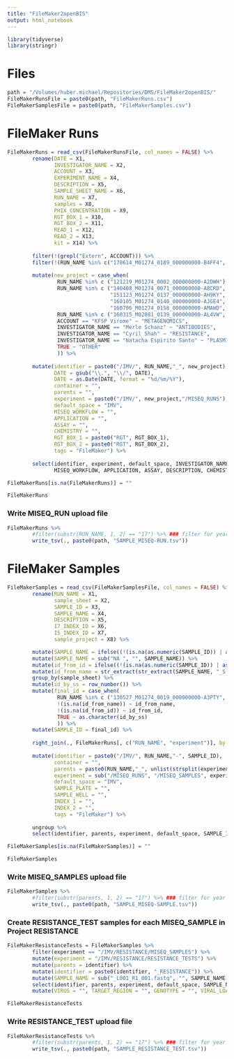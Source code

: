 ```yaml
---
title: "FileMaker2openBIS"
output: html_notebook
---
```


```r
library(tidyverse)
library(stringr)
```

# Files
```r
path = "/Volumes/huber.michael/Repositories/DMS/FileMaker2openBIS/"
FileMakerRunsFile = paste0(path, "FileMakerRuns.csv")
FileMakerSamplesFile = paste0(path, "FileMakerSamples.csv")

```

# FileMaker Runs
```r
FileMakerRuns = read_csv(FileMakerRunsFile, col_names = FALSE) %>%
        rename(DATE = X1,
               INVESTIGATOR_NAME = X2,
               ACCOUNT = X3,
               EXPERIMENT_NAME = X4,
               DESCRIPTION = X5,
               SAMPLE_SHEET_NAME = X6,
               RUN_NAME = X7,
               samples = X8,
               PHIX_CONCENTRATION = X9,
               RGT_BOX_1 = X10,
               RGT_BOX_2 = X11,
               READ_1 = X12,
               READ_2 = X13,
               kit = X14) %>%
        
        filter(!(grepl("Extern", ACCOUNT))) %>%
        filter(!(RUN_NAME %in% c("170614_M01274_0189_000000000-B4FF4", "170621_M02081_0217_000000000-B4FP7", "170622_M01274_0190_000000000-B4FPY"))) %>% ### exclude already imported runs
        
        mutate(new_project = case_when(
                RUN_NAME %in% c ("121219_M01274_0002_000000000-A2DWH") ~ "OTHER", ### set project of individiual runs
                RUN_NAME %in% c ("140408_M01274_0071_000000000-A8CRD", "140616_M01274_0080_000000000-A8H02","141021_M01274_0095_000000000-A8CPG",
                                 "151123_M01274_0137_000000000-AH9KY", "151130_M01274_0138_000000000-AJKD7", "151222_M02081_0125_000000000-AJMJB",
                                 "160105_M01274_0140_000000000-AJGE4", "160301_M01274_0147_000000000-AJKD5", "160309_M01274_0148_000000000-AJKPC",
                                 "160706_M01274_0158_000000000-AMAWD", "160908_M01274_0164_000000000-AMT73", "161017_M01274_0166_000000000-AT5LA") ~ "METAGENOMICS", ### set project of individiual runs
                RUN_NAME %in% c ("160315_M02081_0139_000000000-AL4VW", "160420_M02081_0147_000000000-AL55K") ~ "PLASMIDS", ### set project of individiual runs
                ACCOUNT == "KFSP Virome" ~ "METAGENOMICS",
                INVESTIGATOR_NAME == "Merle Schanz" ~ "ANTIBODIES",
                INVESTIGATOR_NAME == "Cyril Shah" ~ "RESISTANCE",
                INVESTIGATOR_NAME == "Natacha Espirito Santo" ~ "PLASMIDS",
                TRUE ~ "OTHER"
                )) %>%
        
        mutate(identifier = paste0("/IMV/", RUN_NAME,"_", new_project),
               DATE = gsub("\\.", "\\/", DATE),
               DATE = as.Date(DATE, format = "%d/%m/%Y"),
               container = "",
               parents = "",
               experiment = paste0("/IMV/", new_project,"/MISEQ_RUNS"),
               default_space = "IMV",
               MISEQ_WORKFLOW = "",
               APPLICATION = "",
               ASSAY = "",
               CHEMISTRY = "",
               RGT_BOX_1 = paste0("RGT", RGT_BOX_1),
               RGT_BOX_2 = paste0("RGT", RGT_BOX_2),
               tags = "FileMaker") %>%
        
        select(identifier, experiment, default_space, INVESTIGATOR_NAME, EXPERIMENT_NAME, RUN_NAME, SAMPLE_SHEET_NAME, ACCOUNT, DATE,
               MISEQ_WORKFLOW, APPLICATION, ASSAY, DESCRIPTION, CHEMISTRY, READ_1, READ_2, PHIX_CONCENTRATION, RGT_BOX_1, RGT_BOX_2)

FileMakerRuns[is.na(FileMakerRuns)] = ""

FileMakerRuns
```
### Write MISEQ_RUN upload file
```r
FileMakerRuns %>%   
        #filter(substr(RUN_NAME, 1, 2) == "17") %>% ### filter for year
        write_tsv(., paste0(path, "SAMPLE_MISEQ-RUN.tsv"))
```

# FileMaker Samples
```r
FileMakerSamples = read_csv(FileMakerSamplesFile, col_names = FALSE) %>%
        rename(RUN_NAME = X1,
               sample_sheet = X2,
               SAMPLE_ID = X3,
               SAMPLE_NAME = X4,
               DESCRIPTION = X5,
               I7_INDEX_ID = X6,
               I5_INDEX_ID = X7,
               sample_project = X8) %>%

        mutate(SAMPLE_NAME = ifelse((!(is.na(as.numeric(SAMPLE_ID)) | as.numeric(SAMPLE_ID) > 96)), SAMPLE_NAME, paste(SAMPLE_NAME,SAMPLE_ID))) %>%
        mutate(SAMPLE_NAME = sub("NA ", "", SAMPLE_NAME)) %>%
        mutate(id_from_id = ifelse((!(is.na(as.numeric(SAMPLE_ID)) | as.numeric(SAMPLE_ID) > 96)), SAMPLE_ID, NA)) %>%
        mutate(id_from_name = str_extract(str_extract(SAMPLE_NAME, "_S[0-9]+_L"), "[0-9]+")) %>%
        group_by(sample_sheet) %>%
        mutate(id_by_ss = row_number()) %>%
        mutate(final_id = case_when(
                RUN_NAME %in% c ("130527_M01274_0019_000000000-A3PTY", "130222_M01274_0007_000000000-A3FTH") ~ as.character(id_by_ss), ### set final_id of individiual runs
                !(is.na(id_from_name)) ~ id_from_name,
                !(is.na(id_from_id)) ~ id_from_id,
                TRUE ~ as.character(id_by_ss)
                )) %>%
        mutate(SAMPLE_ID = final_id) %>%
        
        right_join(., FileMakerRuns[, c("RUN_NAME", "experiment")], by = "RUN_NAME") %>% ### right_join samples to only inlcuded runs
        
        mutate(identifier = paste0("/IMV/", RUN_NAME,"-", SAMPLE_ID),
               container = "",
               parents = paste0(RUN_NAME,"_", unlist(strsplit(experiment, "/"))[3]),
               experiment = sub("/MISEQ_RUNS", "/MISEQ_SAMPLES", experiment),
               default_space = "IMV",
               SAMPLE_PLATE = "",
               SAMPLE_WELL = "",
               INDEX_1 = "",
               INDEX_2 = "",
               tags = "FileMaker") %>%
        
        ungroup %>%
        select(identifier, parents, experiment, default_space, SAMPLE_ID, SAMPLE_NAME, SAMPLE_PLATE, SAMPLE_WELL, INDEX_1, INDEX_2, I7_INDEX_ID, I5_INDEX_ID, DESCRIPTION)

FileMakerSamples[is.na(FileMakerSamples)] = ""

FileMakerSamples
```
### Write MISEQ_SAMPLES upload file
```r
FileMakerSamples %>%   
        #filter(substr(parents, 1, 2) == "17") %>% ### filter for year
        write_tsv(., paste0(path, "SAMPLE_MISEQ-SAMPLE.tsv"))
```

### Create RESISTANCE_TEST samples for each MISEQ_SAMPLE in Project RESISTANCE
```r
FileMakerResistanceTests = FileMakerSamples %>%
        filter(experiment == "/IMV/RESISTANCE/MISEQ_SAMPLES") %>%
        mutate(experiment = "/IMV/RESISTANCE/RESISTANCE_TESTS") %>%
        mutate(parents = identifier) %>%
        mutate(identifier = paste0(identifier, "_RESISTANCE")) %>%
        mutate(SAMPLE_NAME = sub("_L001_R1_001.fastq", "", SAMPLE_NAME )) %>%
        select(identifier, parents, experiment, default_space, SAMPLE_NAME) %>%
        mutate(VIRUS = "", TARGET_REGION = "", GENOTYPE = "", VIRAL_LOAD = "")

FileMakerResistanceTests
```

### Write RESISTANCE_TEST upload file
```r
FileMakerResistanceTests %>%   
        #filter(substr(parents, 1, 2) == "17") %>% ### filter for year
        write_tsv(., paste0(path, "SAMPLE_RESISTANCE_TEST.tsv"))
```
